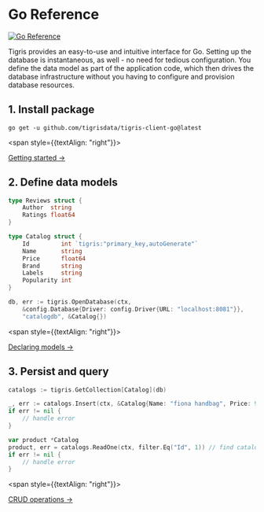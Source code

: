 # Go Reference

[![Go Reference](https://pkg.go.dev/badge/github.com/tigrisdata/tigris-client-go.svg)](https://pkg.go.dev/github.com/tigrisdata/tigris-client-go)

Tigris provides an easy-to-use and intuitive interface for Go. Setting up
the database is instantaneous, as well - no need for tedious configuration.
You define the data model as part of the application code, which then drives
the database infrastructure without you having to configure and provision
database resources.

## 1. Install package

```shell
go get -u github.com/tigrisdata/tigris-client-go@latest
```

<span style={{textAlign: "right"}}>

[Getting started →](getting-started)

</span>

## 2. Define data models

```go
type Reviews struct {
    Author  string
    Ratings float64
}

type Catalog struct {
	Id         int `tigris:"primary_key,autoGenerate"`
	Name       string
	Price      float64
	Brand      string
	Labels     string
	Popularity int
}

db, err := tigris.OpenDatabase(ctx,
	&config.Database{Driver: config.Driver{URL: "localhost:8081"}},
    "catalogdb", &Catalog{})
```

<span style={{textAlign: "right"}}>

[Declaring models →](datamodel/declare)

</span>

## 3. Persist and query

```go
catalogs := tigris.GetCollection[Catalog](db)

_, err := catalogs.Insert(ctx, &Catalog{Name: "fiona handbag", Price: 99.9, Brand: "michael kors", Labels: "purses", Popularity: 8})
if err != nil {
    // handle error
}

var product *Catalog
product, err = catalogs.ReadOne(ctx, filter.Eq("Id", 1)) // find catalog with Id 1
if err != nil {
    // handle error
}
```

<span style={{textAlign: "right"}}>

[CRUD operations →](crud)

</span>
